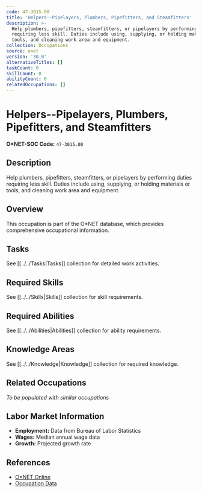 ```yaml
---
code: 47-3015.00
title: 'Helpers--Pipelayers, Plumbers, Pipefitters, and Steamfitters'
description: >-
  Help plumbers, pipefitters, steamfitters, or pipelayers by performing duties
  requiring less skill. Duties include using, supplying, or holding materials or
  tools, and cleaning work area and equipment.
collection: Occupations
source: onet
version: '30.0'
alternativeTitles: []
taskCount: 0
skillCount: 0
abilityCount: 0
relatedOccupations: []
---
```

# Helpers--Pipelayers, Plumbers, Pipefitters, and Steamfitters

**O*NET-SOC Code:** `47-3015.00`

## Description

Help plumbers, pipefitters, steamfitters, or pipelayers by performing duties requiring less skill. Duties include using, supplying, or holding materials or tools, and cleaning work area and equipment.

## Overview

This occupation is part of the O*NET database, which provides comprehensive occupational information.

## Tasks

See [[../../Tasks|Tasks]] collection for detailed work activities.

## Required Skills

See [[../../Skills|Skills]] collection for skill requirements.

## Required Abilities

See [[../../Abilities|Abilities]] collection for ability requirements.

## Knowledge Areas

See [[../../Knowledge|Knowledge]] collection for required knowledge.

## Related Occupations

*To be populated with similar occupations*

## Labor Market Information

- **Employment:** Data from Bureau of Labor Statistics
- **Wages:** Median annual wage data
- **Growth:** Projected growth rate

## References

- [O*NET Online](https://www.onetonline.org/link/summary/47-3015.00)
- [Occupation Data](https://www.onetcenter.org/)
